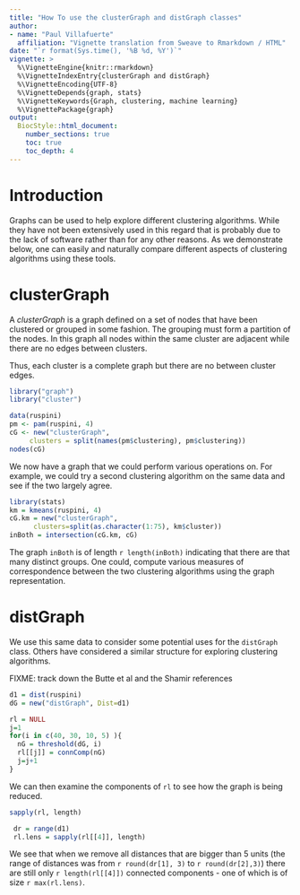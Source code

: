 ```yaml
---
title: "How To use the clusterGraph and distGraph classes"
author:
- name: "Paul Villafuerte"
  affiliation: "Vignette translation from Sweave to Rmarkdown / HTML"
date: "`r format(Sys.time(), '%B %d, %Y')`"
vignette: >
  %\VignetteEngine{knitr::rmarkdown}
  %\VignetteIndexEntry{clusterGraph and distGraph}
  %\VignetteEncoding{UTF-8}
  %\VignetteDepends{graph, stats}
  %\VignetteKeywords{Graph, clustering, machine learning}
  %\VignettePackage{graph}
output:
  BiocStyle::html_document:
    number_sections: true
    toc: true
    toc_depth: 4
---
```


# Introduction

Graphs can be used to help explore different clustering
algorithms. While they have not been extensively used in this regard
that is probably due to the lack of software rather than for any other
reasons. As we demonstrate below, one can easily and naturally compare
different aspects of clustering algorithms using these tools.

# clusterGraph

A *clusterGraph* is a graph defined on a set of nodes that have
been clustered or grouped in some fashion.
The grouping must form a partition of the nodes.
In this graph all nodes within the same cluster are adjacent while
there are no edges between clusters.

Thus, each cluster is a complete graph but there are no between
cluster edges.

```r
library("graph")
library("cluster")
```

```r
data(ruspini)
pm <- pam(ruspini, 4)
cG <- new("clusterGraph",
     clusters = split(names(pm$clustering), pm$clustering))
nodes(cG)
```

We now have a graph that we could perform various operations on.
For example, we could try a second clustering algorithm on the same
data and see if the two largely agree.

```r
library(stats)
km = kmeans(ruspini, 4)
cG.km = new("clusterGraph",
      clusters=split(as.character(1:75), km$cluster))
inBoth = intersection(cG.km, cG)
```

The graph `inBoth` is of length `r length(inBoth)`
indicating that there are that many distinct groups.
One could, compute various measures of correspondence between the two
clustering algorithms using the graph representation.


# distGraph

We use this same data to consider some potential uses for the
`distGraph` class. Others have considered a similar structure
for exploring clustering algorithms.

FIXME: track down the Butte et al and the Shamir references

```r

d1 = dist(ruspini)
dG = new("distGraph", Dist=d1)

rl = NULL
j=1
for(i in c(40, 30, 10, 5) ){
  nG = threshold(dG, i)
  rl[[j]] = connComp(nG)
  j=j+1
}
```

We can then examine the components of `rl` to see how the
graph is being reduced.
```r

sapply(rl, length)

```

```r

 dr = range(d1)
 rl.lens = sapply(rl[[4]], length)

```
We see that when we remove all distances that are bigger than 5 units
(the range of distances was from `r round(dr[1], 3)`
to `r round(dr[2],3)`) there are still only `r length(rl[[4]])`
connected components - one of which is of size
`r max(rl.lens)`.
